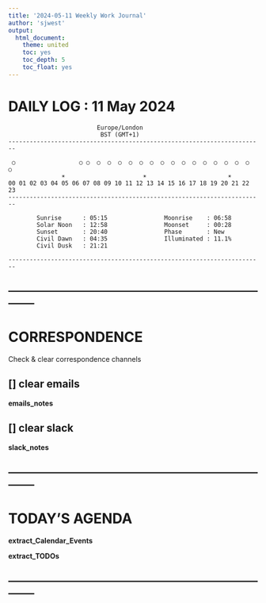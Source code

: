 ```yaml
---
title: '2024-05-11 Weekly Work Journal'
author: 'sjwest'
output:
  html_document:
    theme: united
    toc: yes
    toc_depth: 5
    toc_float: yes
---
```





# DAILY LOG : 11 May 2024

                             Europe/London
                              BST (GMT+1)
    ------------------------------------------------------------------------
                                                                            
     ○                  ○ ○  ○  ○  ○  ○  ○  ○  ○  ○  ○  ○  ○  ○  ○  ○  ○  ○ 
                   ☀                      ☀                       ☀         
    00 01 02 03 04 05 06 07 08 09 10 11 12 13 14 15 16 17 18 19 20 21 22 23 
    ------------------------------------------------------------------------

            Sunrise      : 05:15                Moonrise    : 06:58 
            Solar Noon   : 12:58                Moonset     : 00:28 
            Sunset       : 20:40                Phase       : New   
            Civil Dawn   : 04:35                Illuminated : 11.1% 
            Civil Dusk   : 21:21                                    

    ------------------------------------------------------------------------




--------------------------------------------------------------------------------
--------------------------------------------------------------------------------



# CORRESPONDENCE


Check & clear correspondence channels


## [] clear emails


__emails_notes__




## [] clear slack


__slack_notes__




--------------------------------------------------------------------------------
--------------------------------------------------------------------------------



# TODAY'S AGENDA



__extract_Calendar_Events__



__extract_TODOs__




--------------------------------------------------------------------------------
--------------------------------------------------------------------------------




